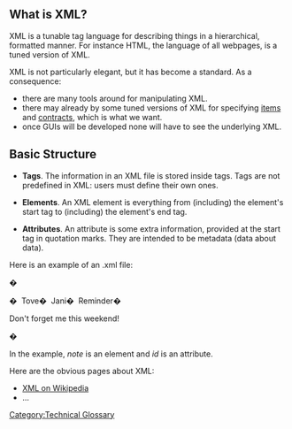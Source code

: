 [[Category:Technical Glossary]] 

== What is XML? ==
XML is a tunable tag language for describing things in a hierarchical, formatted manner. For instance HTML, the language of all webpages, is a tuned version of XML.

XML is not particularly elegant, but it has become a standard. As a consequence:
* there are many tools around for manipulating XML.
* there may already by some tuned versions of XML for specifying  [[Items Specification|items]] and [[Contracts Specification|contracts]], which is what we want.
* once GUIs will be developed none will have to see the underlying XML.

== Basic Structure ==

*'''Tags'''. The information in an XML file is stored inside tags. Tags are not predefined in XML: users must define their own ones.

*'''Elements'''. An XML element is everything from (including) the element's start tag to (including) the element's end tag.

*'''Attributes'''. An attribute is some extra information, provided at the start tag in quotation marks. They are intended to be metadata (data about data).

Here is an example of an .xml file:

<?xml version="1.0" encoding="ISO-8859-1"?>�
<note id=“1245”>�  <to>Tove</to>�  <from>Jani</from>�  <heading>Reminder</heading>�  <body>Don't forget me this weekend!</body>�</note>

In the example, ''note'' is an element and ''id'' is an attribute.

Here are the obvious pages about XML:
* [[http://en.wikipedia.org/wiki/XML|XML on Wikipedia]]
* ...